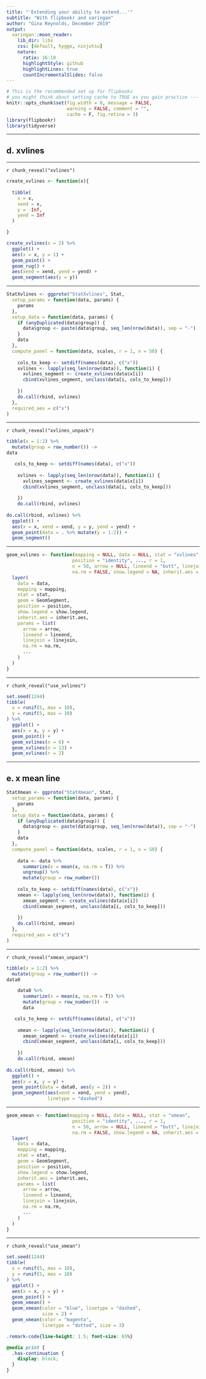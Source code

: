 ```yaml
---
title: "'Extending your ability to extend...'"
subtitle: "With flipbookr and xaringan"
author: "Gina Reynolds, December 2019"
output:
  xaringan::moon_reader:
    lib_dir: libs
    css: [default, hygge, ninjutsu]
    nature:
      ratio: 16:10
      highlightStyle: github
      highlightLines: true
      countIncrementalSlides: false
---
```




```r
# This is the recommended set up for flipbooks
# you might think about setting cache to TRUE as you gain practice --- building flipbooks from scratch can be time consuming
knitr::opts_chunk$set(fig.width = 8, message = FALSE,
                      warning = FALSE, comment = "", 
                      cache = F, fig.retina = 3)
library(flipbookr)
library(tidyverse)


```

---



## d. xvlines

---

`r chunk_reveal("xvlines")`

```r
create_xvlines <- function(x){
  
  tibble(
    x = x,
    xend = x,
    y = -Inf,
    yend = Inf
  )

}

create_xvlines(x = 2) %>% 
  ggplot() +
  aes(x = x, y = 1) +
  geom_point() +
  geom_rug() +
  aes(xend = xend, yend = yend) +
  geom_segment(aes(y = y))
```

---


```r
StatXvlines <- ggproto("StatXvlines", Stat, 
  setup_params = function(data, params) {
    params
  },
  setup_data = function(data, params) {
    if (anyDuplicated(data$group)) {
      data$group <- paste(data$group, seq_len(nrow(data)), sep = "-")
    }
    data
  },
  compute_panel = function(data, scales, r = 1, n = 50) {
    
    cols_to_keep <- setdiff(names(data), c("x"))
    xvlines <- lapply(seq_len(nrow(data)), function(i) {
      xvlines_segment <- create_xvlines(data$x[i])
      cbind(xvlines_segment, unclass(data[i, cols_to_keep]))
      
    })
    do.call(rbind, xvlines)
  },
  required_aes = c("x")
)
```

---

`r chunk_reveal("xvlines_unpack")`

```r
tibble(x = 1:2) %>% 
  mutate(group = row_number()) ->
data

   cols_to_keep <- setdiff(names(data), c("x"))
   
    xvlines <- lapply(seq_len(nrow(data)), function(i) {
      xvlines_segment <- create_xvlines(data$x[i])
      cbind(xvlines_segment, unclass(data[i, cols_to_keep]))
      
    })
    do.call(rbind, xvlines)
    
do.call(rbind, xvlines) %>% 
  ggplot() +
  aes(x = x, xend = xend, y = y, yend = yend) +
  geom_point(data = . %>% mutate(y = 1:2)) +
  geom_segment()
```



---


```r
geom_xvlines <- function(mapping = NULL, data = NULL, stat = "xvlines", 
                        position = "identity", ..., r = 1,  
                        n = 50, arrow = NULL, lineend = "butt", linejoin = "round", 
                        na.rm = FALSE, show.legend = NA, inherit.aes = TRUE) {
  layer(
    data = data, 
    mapping = mapping, 
    stat = stat, 
    geom = GeomSegment, 
    position = position, 
    show.legend = show.legend, 
    inherit.aes = inherit.aes, 
    params = list(
      arrow = arrow, 
      lineend = lineend, 
      linejoin = linejoin, 
      na.rm = na.rm, 
      ...
    )
  )
}
```


---

`r chunk_reveal("use_xvlines")`

```r
set.seed(1244)
tibble(
  x = runif(5, max = 10),
  y = runif(5, max = 10)
) %>% 
  ggplot() + 
  aes(x = x, y = y) +
  geom_point() +
  geom_xvlines(n = 6) +
  geom_xvlines(n = 13) +
  geom_xvlines(r = 2)
```



---

## e. x mean line

```r
StatXmean <- ggproto("StatXmean", Stat, 
  setup_params = function(data, params) {
    params
  },
  setup_data = function(data, params) {
    if (anyDuplicated(data$group)) {
      data$group <- paste(data$group, seq_len(nrow(data)), sep = "-")
    }
    data
  },
  compute_panel = function(data, scales, r = 1, n = 50) {
    
    data <- data %>% 
      summarize(x = mean(x, na.rm = T)) %>% 
      ungroup() %>% 
      mutate(group = row_number())
    
    cols_to_keep <- setdiff(names(data), c("x"))
    xmean <- lapply(seq_len(nrow(data)), function(i) {
      xmean_segment <- create_xvlines(data$x[i])
      cbind(xmean_segment, unclass(data[i, cols_to_keep]))
      
    })
    do.call(rbind, xmean)
  },
  required_aes = c("x")
)
```

---

`r chunk_reveal("xmean_unpack")`

```r
tibble(x = 1:2) %>% 
  mutate(group = row_number()) ->
data0

    data0 %>% 
      summarize(x = mean(x, na.rm = T)) %>% 
      mutate(group = row_number()) ->
      data

   cols_to_keep <- setdiff(names(data), c("x"))
   
    xmean <- lapply(seq_len(nrow(data)), function(i) {
      xmean_segment <- create_xvlines(data$x[i])
      cbind(xmean_segment, unclass(data[i, cols_to_keep]))
      
    })
    do.call(rbind, xmean)
    
do.call(rbind, xmean) %>% 
  ggplot() +
  aes(x = x, y = y) +
  geom_point(data = data0, aes(y = 2)) +
  geom_segment(aes(xend = xend, yend = yend),
               linetype = "dashed")
```



---


```r
geom_xmean <- function(mapping = NULL, data = NULL, stat = "xmean", 
                        position = "identity", ..., r = 1,  
                        n = 50, arrow = NULL, lineend = "butt", linejoin = "round", 
                        na.rm = FALSE, show.legend = NA, inherit.aes = TRUE) {
  layer(
    data = data, 
    mapping = mapping, 
    stat = stat, 
    geom = GeomSegment, 
    position = position, 
    show.legend = show.legend, 
    inherit.aes = inherit.aes, 
    params = list(
      arrow = arrow, 
      lineend = lineend, 
      linejoin = linejoin, 
      na.rm = na.rm, 
      ...
    )
  )
}
```


---

`r chunk_reveal("use_xmean")`

```r
set.seed(1244)
tibble(
  x = runif(5, max = 10),
  y = runif(5, max = 10)
) %>% 
  ggplot() + 
  aes(x = x, y = y) +
  geom_point() +
  geom_xmean() +
  geom_xmean(color = "blue", linetype = "dashed",
             size = 2) +
  geom_xmean(color = "magenta", 
             linetype = "dotted", size = 3)
```


```css
.remark-code{line-height: 1.5; font-size: 65%}

@media print {
  .has-continuation {
    display: block;
  }
}
```
